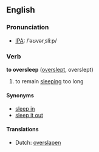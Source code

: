==English==
===Pronunciation===
*[[w:IPA|IPA]]: /ˈəʊvərˌsliːp/

=== Verb ===
'''to oversleep''' ([[overslept]], overslept)

# to remain [[sleep]]ing too long

==== Synonyms ====
*[[sleep in]]<!-- aus., i would've thought everywhere -->
*[[sleep it out]]<!-- ireland, so i've just learned -->

==== Translations ====
*Dutch: [[overslapen]]